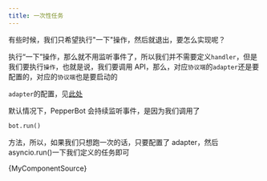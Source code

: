 ```yaml
---
title: 一次性任务
---
```




有些时候，我们只希望执行"一下"操作，然后就退出，要怎么实现呢？

执行“一下”操作，那么就不用监听事件了，所以我们并不需要定义`handler`，但是我们要执行`操作`，也就是说，我们要调用 API，那么，对应`协议端`的`adapter`还是要配置的，对应的`协议端`也是要启动的

`adapter`的配置，见[此处](../environment/qq.md)

默认情况下，PepperBot 会持续监听事件，是因为我们调用了

```py
bot.run()
```

方法，所以，如果我们只想跑一次的话，只要配置了 adapter，然后 asyncio.run()一下我们定义的任务即可

<CodeBlock className="language-python">{MyComponentSource}</CodeBlock>
